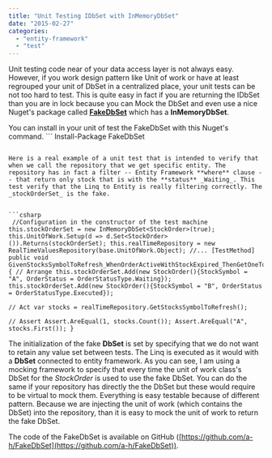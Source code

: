 ```yaml
---
title: "Unit Testing IDbSet with InMemoryDbSet"
date: "2015-02-27"
categories: 
  - "entity-framework"
  - "test"
---
```


Unit testing code near of your data access layer is not always easy. However, if you work design pattern like Unit of work or have at least regrouped your unit of DbSet in a centralized place, your unit tests can be not too hard to test. This is quite easy in fact if you are returning the IDbSet than you are in lock because you can Mock the DbSet and even use a nice Nuget's package called **[FakeDbSet](https://www.nuget.org/packages/FakeDbSet)** which has a **InMemoryDbSet**.

You can install in your unit of test the FakeDbSet with this Nuget's command. ``` 
 Install-Package FakeDbSet 
``` 

Here is a real example of a unit test that is intended to verify that when we call the repository that we get specific entity. The repository has in fact a filter -- Entity Framework **where** clause -- that return only stock that is with the **status** _Waiting_. This test verify that the Linq to Entity is really filtering correctly. The _stockOrderSet_ is the fake.


```csharp
 //Configuration in the constructor of the test machine this.stockOrderSet = new InMemoryDbSet<StockOrder>(true); this.UnitOfWork.Setup(d => d.Set<StockOrder>()).Returns(stockOrderSet); this.realTimeRepository = new RealTimeValuesRepository(base.UnitOfWork.Object); //... [TestMethod] public void GivenStocksSymbolToRefresh_WhenOrderActiveWithStockExpired_ThenGetOneToRefresh() { // Arrange this.stockOrderSet.Add(new StockOrder(){StockSymbol = "A", OrderStatus = OrderStatusType.Waiting}); this.stockOrderSet.Add(new StockOrder(){StockSymbol = "B", OrderStatus = OrderStatusType.Executed});

// Act var stocks = realTimeRepository.GetStocksSymbolToRefresh();

// Assert Assert.AreEqual(1, stocks.Count()); Assert.AreEqual("A", stocks.First()); } 
```

The initialization of the fake **DbSet** is set by specifying that we do not want to retain any value set between tests. The Linq is executed as it would with a **DbSet** connected to entity framework. As you can see, I am using a mocking framework to specify that every time the unit of work class's DbSet for the _StockOrder_ is used to use the fake DbSet. You can do the same if your repository has directly the the DbSet but these would require to be virtual to mock them. Everything is easy testable because of different pattern. Because we are injecting the unit of work (which contains the DbSet) into the repository, than it is easy to mock the unit of work to return the fake DbSet.

The code of the FakeDbSet is available on GitHub ([https://github.com/a-h/FakeDbSet](https://github.com/a-h/FakeDbSet)).
